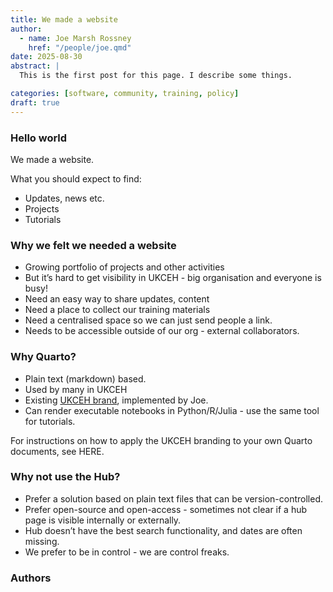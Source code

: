 ```yaml
---
title: We made a website
author:
  - name: Joe Marsh Rossney
    href: "/people/joe.qmd"
date: 2025-08-30
abstract: |
  This is the first post for this page. I describe some things.

categories: [software, community, training, policy]
draft: true
---
```


### Hello world

We made a website.

What you should expect to find:

- Updates, news etc.
- Projects
- Tutorials


### Why we felt we needed a website

- Growing portfolio of projects and other activities
- But it's hard to get visibility in UKCEH - big organisation and everyone is busy!
- Need an easy way to share updates, content
- Need a place to collect our training materials
- Need a centralised space so we can just send people a link.
- Needs to be accessible outside of our org - external collaborators.


### Why Quarto?

- Plain text (markdown) based.
- Used by many in UKCEH
- Existing [UKCEH brand](https://github.com/ukceh-rse/brand-yml), implemented by Joe.
- Can render executable notebooks in Python/R/Julia - use the same tool for tutorials.

:::{.callout-tip}
For instructions on how to apply the UKCEH branding to your own Quarto documents, see HERE.
:::

### Why not use the Hub?

- Prefer a solution based on plain text files that can be version-controlled.
- Prefer open-source and open-access - sometimes not clear if a hub page is visible internally or externally.
- Hub doesn't have the best search functionality, and dates are often missing.
- We prefer to be in control - we are control freaks.


### Authors {.appendix}


